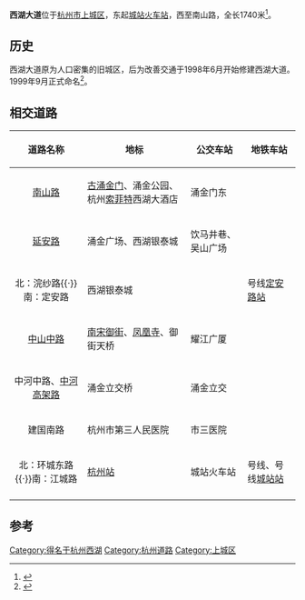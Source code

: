 '''西湖大道'''位于[[杭州市|杭州市]][[上城区|上城区]]，东起[[杭州站|城站火车站]]，西至南山路，全长1740米<ref>{{Cite book|title=《杭州城市绿化景观 下》|last=|first=|publisher=|year=2014|isbn=7-5514-0669-7|location=|pages=}}</ref>。

{{Infobox China Road
|路牌类型=Hangzhou
|中文道路名称=西湖大道
|图片说明=从御街天桥拍摄的西湖大道
|道路名称拼音=Xihu Ave.
|图片=Xihu_Ave.,_Hangzhou_July_2021.jpg
|道路方向=
|所在地区=[[杭州市|杭州市]][[上城区|上城区]]
|起点=涌金公园
|终点=[[杭州站|杭州站]]
|命名缘由=地处西湖畔}}

== 历史 ==
西湖大道原为人口密集的旧城区，后为改善交通于1998年6月开始修建西湖大道。1999年9月正式命名<ref>{{Cite book|title=《杭州市地名志》|last=|first=|publisher=|year=2013|isbn=7-80758-721-0|location=|pages=}}</ref>。

== 相交道路 ==
{| class="wikitable"
|-
! align=center rowspan=1|道路名称
! align=center rowspan=1|地标
! align=center rowspan=1|公交车站
! align=center rowspan=1|地铁车站
|- 
| align=center |[[南山路_(杭州)|南山路]]
| align=left |[[涌金门|古涌金门]]、涌金公园、杭州[[索菲特酒店|索菲特]]西湖大酒店
| align=left |涌金门东
| align=left|
|- 
| align=center |[[延安路_(杭州)|延安路]]
| align=left |涌金广场、西湖银泰城
| align=left |饮马井巷、吴山广场
| align=left|
|-
| align=center |北：浣纱路{{·}}南：定安路
| align=left |西湖银泰城
| align=left |
| align=left|{{HZMetro Sign|1|blink}}号线[[定安路站|定安路站]]
|- 
| align=center |[[中山路_(杭州)|中山中路]]
| align=left |[[南宋御街|南宋御街]]、[[凤凰寺|凤凰寺]]、御街天桥
| align=left |耀江广厦
| align=left|
|-
| align=center |中河中路、[[中河高架路|中河高架路]]
| align=left |涌金立交桥
| align=left |涌金立交
| align=left |
|-
| align=center |建国南路
| align=left |杭州市第三人民医院
| align=left |市三医院
| align=left |
|-
| align=center |北：环城东路{{·}}南：江城路
| align=left |[[杭州站|杭州站]]
| align=left |城站火车站
| align=left |{{HZMetro Sign|1|blink}}号线、{{HZMetro Sign|5|blink}}号线[[城站站|城站站]]
|- 
|}

== 参考 ==
<references />{{杭州主要道路}}
[[Category:得名于杭州西湖|Category:得名于杭州西湖]]
[[Category:杭州道路|Category:杭州道路]]
[[Category:上城区|Category:上城区]]
{{Zhejiang-stub}}